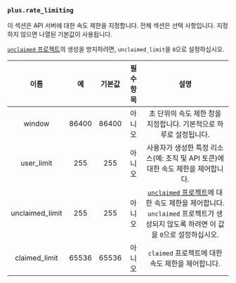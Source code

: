 ### `plus.rate_limiting`

이 섹션은 API 서버에 대한 속도 제한을 지정합니다. 전체 섹션은 선택 사항입니다. 지정하지 않으면 나열된 기본값이 사용됩니다.

[`unclaimed` 프로젝트][unclaimed projects]의 생성을 방지하려면, `unclaimed_limit`을 `0`으로 설정하십시오.

|      이름       |  예   | 기본값 | 필수 항목 |                                                                         설명                                                                          |
| :-------------: | :---: | :----: | :-------: | :---------------------------------------------------------------------------------------------------------------------------------------------------: |
|     window      | 86400 | 86400  |  아니오   |                                          초 단위의 속도 제한 창을 지정합니다. 기본적으로 하루로 설정됩니다.                                           |
|   user_limit    |  255  |  255   |  아니오   |                                   사용자가 생성한 특정 리소스(예: 조직 및 API 토큰)에 대한 속도 제한을 제어합니다.                                    |
| unclaimed_limit |  255  |  255   |  아니오   | [`unclaimed` 프로젝트][unclaimed projects]에 대한 속도 제한을 제어합니다. `unclaimed` 프로젝트가 생성되지 않도록 하려면 이 값을 `0`으로 설정하십시오. |
|  claimed_limit  | 65536 | 65536  |  아니오   |                                                   `claimed` 프로젝트에 대한 속도 제한을 제어합니다.                                                   |

[unclaimed projects]: /ko/docs/how-to/claim/#unclaimed-projects
